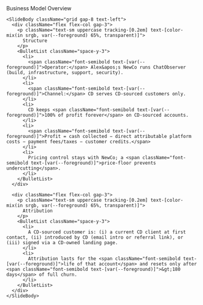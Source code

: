 <div className="flex h-full w-full flex-col">
  <div className="flex flex-1 flex-col gap-10 px-8 py-6 w-full max-w-4xl mx-auto">
    <SlideHeader eyebrow="Business Model">
      Business Model Overview
    </SlideHeader>

    <SlideBody className="grid gap-8 text-left">
      <div className="flex flex-col gap-3">
        <p className="text-sm uppercase tracking-[0.2em] text-[color-mix(in srgb, var(--foreground) 65%, transparent)]">
          Structure
        </p>
        <BulletList className="space-y-3">
          <li>
            <span className="font-semibold text-[var(--foreground)]">Operator:</span> Alex&apos;s NewCo runs ChatObserver (build, infrastructure, support, security).
          </li>
          <li>
            <span className="font-semibold text-[var(--foreground)]">Channel:</span> CD serves CD-sourced customers only.
          </li>
          <li>
            CD keeps <span className="font-semibold text-[var(--foreground)]">100% of profit forever</span> on CD-sourced accounts.
          </li>
          <li>
            <span className="font-semibold text-[var(--foreground)]">Profit = cash collected − direct attributable platform costs − payment fees/taxes − customer credits.</span>
          </li>
          <li>
            Pricing control stays with NewCo; a <span className="font-semibold text-[var(--foreground)]">price-floor prevents undercutting</span>.
          </li>
        </BulletList>
      </div>

      <div className="flex flex-col gap-3">
        <p className="text-sm uppercase tracking-[0.2em] text-[color-mix(in srgb, var(--foreground) 65%, transparent)]">
          Attribution
        </p>
        <BulletList className="space-y-3">
          <li>
            A CD-sourced customer is: (i) a current CD client at first contact, (ii) introduced by CD (email intro or referral link), or (iii) signed via a CD-owned landing page.
          </li>
          <li>
            Attribution lasts for the <span className="font-semibold text-[var(--foreground)]">life of that account</span> and resets only after <span className="font-semibold text-[var(--foreground)]">&gt;180 days</span> of full churn.
          </li>
        </BulletList>
      </div>
    </SlideBody>
  </div>
</div>
